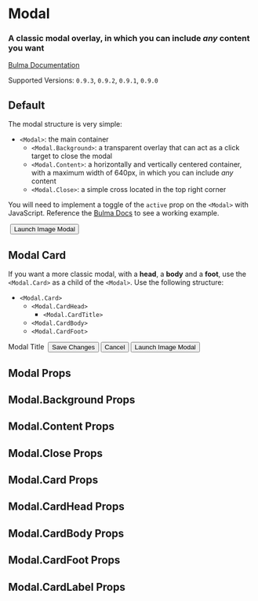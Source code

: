 

<Meta title="Components/Modal" component={Modal} />

# Modal

### A classic **modal** overlay, in which you can include *any* content you want

[Bulma Documentation](https://bulma.io/documentation/components/modal/)

Supported Versions: `0.9.3`, `0.9.2`, `0.9.1`, `0.9.0`

## Default

The modal structure is very simple:

- `<Modal>`: the main container
  - `<Modal.Background>`: a transparent overlay that can act as a click target to close the modal
  - `<Modal.Content>`: a horizontally and vertically centered container, with a maximum width of 640px, in which you can include *any* content
  - `<Modal.Close>`: a simple cross located in the top right corner

You will need to implement a toggle of the `active` prop on the `<Modal>` with JavaScript. Reference the [Bulma Docs](https://bulma.io/documentation/components/modal/) to see a working example.

<Canvas>
  <Story name="Default">
    <React.Fragment>
      <Modal>
        <Modal.Background />
        <Modal.Content>
          <Image ratio="4by3">
            <Image.Content src="https://bulma.io/images/placeholders/1280x960.png" />
          </Image>
        </Modal.Content>
        <Modal.Close size="large" />
      </Modal>
      <Button color="primary">Launch Image Modal</Button>
    </React.Fragment>
  </Story>
</Canvas>

## Modal Card

If you want a more classic modal, with a **head**, a **body** and a **foot**, use the `<Modal.Card>` as a child of the `<Modal>`. Use the following structure:

- `<Modal.Card>`
  - `<Modal.CardHead>`
    - `<Modal.CardTitle>`
  - `<Modal.CardBody>`
  - `<Modal.CardFoot>`

<Canvas>
  <Story name="Modal Card">
    <React.Fragment>
      <Modal>
        <Modal.Background />
        <Modal.Card>
          <Modal.CardHead>
            <Modal.CardTitle>Modal Title</Modal.CardTitle>
            <Delete />
          </Modal.CardHead>
          <Modal.CardBody>
            <Image ratio="4by3">
              <Image.Content src="https://bulma.io/images/placeholders/1280x960.png" />
            </Image>
          </Modal.CardBody>
          <Modal.CardFoot>
            <Button color="success">Save Changes</Button>
            <Button>Cancel</Button>
          </Modal.CardFoot>
        </Modal.Card>
      </Modal>
      <Button color="primary">Launch Image Modal</Button>
    </React.Fragment>
  </Story>
</Canvas>

## Modal Props

<ArgsTable of={Modal} />

## Modal.Background Props

<ArgsTable of={Modal.Background} />

## Modal.Content Props

<ArgsTable of={Modal.Content} />

## Modal.Close Props

<ArgsTable of={Modal.Close} />

## Modal.Card Props

<ArgsTable of={Modal.Card} />

## Modal.CardHead Props

<ArgsTable of={Modal.CardHead} />

## Modal.CardBody Props

<ArgsTable of={Modal.CardBody} />

## Modal.CardFoot Props

<ArgsTable of={Modal.CardFoot} />

## Modal.CardLabel Props

<ArgsTable of={Modal.CardLabel} />
